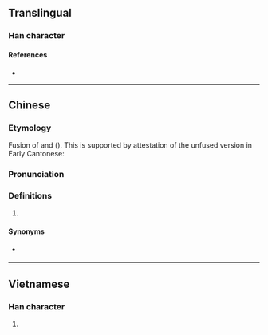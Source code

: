 {{character info}}
==Translingual==

===Han character===
{{Han char|rn=30|rad=口|as=08|sn=11|four=|canj=RGGY|ids=⿰口卦}}

====References====
* {{Han ref|kx=0196.261|hdz=10636.021|uh=5569|ud=21865}}

----

==Chinese==
{{zh-forms}}

===Etymology===
Fusion of {{zh-l|估|gu2|to guess}} and {{zh-l|啊|aa3|sentence final particle}} ({{zh-ref|Chao, 1947}}). This is supported by attestation of the unfused version in Early Cantonese:
: {{zh-x|我 睇 得 你 中意 麵餅 '''估''' '''呀{aa3}'''|I think you will rather prefer some cake, will you not?|C|ref='''1841''', Elijah Coleman Bridgman, ''A Chinese Chrestomathy in the Canton Dialect''|collapsed=y}}

===Pronunciation===
{{zh-pron
|c=gwaa3
|cat=part
}}

===Definitions===
{{zh-hanzi}}

# {{lb|zh|Cantonese}} {{n-g|Sentence final particle indicating uncertainty in a statement; implies that the speaker is not sure whether what he/she says is true.}}
#: {{zh-x|我 返 屋企 食 麵 啩。|'''Well''', I'm '''probably''' going to go home and eat noodles.|C}}

====Synonyms====
* {{q|Mandarin}} {{zh-l|吧}}

----

==Vietnamese==

===Han character===
{{vi-readings|reading=quấy|rs=口08}}

# {{rfdef|vi|sort=口08}}